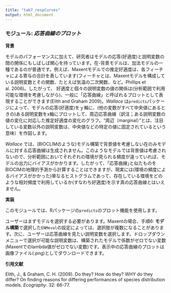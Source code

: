 ---
title: "tab7_respCurves"
output: html_document
---

### **モジュール:** ***応答曲線のプロット*** 
	
**背景**  

モデルのパフォーマンスに加えて、研究者はモデルの応答(好適度)と説明変数の間の関係にもしばしば関心を持っています。在-背景モデルは、加法モデルの一種であるのが普通です。例えば、Maxentモデルでの推定好適度は、各フィーチャによる寄与の合計を表しています(フィーチャとは、Maxentモデルを構成している説明変数とその関数、たとえば気温の二次関数、など。Phillips et al. 2006)。したがって、 好適度と個々の説明変数の値の関係は(分析範囲で利用可能な環境を考慮しながら)、一般に「応答曲線」と呼ばれるプロットとして表現することができます(Elith and Graham 2009)。*Wallace* は`predicts`パッケージによって、モデルの応答(好適度)をｙ軸に、(他の変数がすべて中央値にあるときの)ある説明変数をx軸にプロットして、周辺応答曲線（訳注；ある説明変数の値の変化に対応した推定好適度の変化のグラフ。“周辺（marginal）”とは、注目している変数以外の説明変数は、中央値などの特定の値に固定されているという意味）を作図します。

*Wallace* では、(BIOCLIMのような)モデル構築で背景値を考慮しない在のみモデルに対する応答曲線は生成されません。このようなモデルでは背景値は考慮されないので、分析範囲においてそれぞれの環境が見られる頻度が違っていれば、モデルの出力にバイアスがかかります。したがって、｢応答曲線｣と似たものをBIOCIMの地理的予測から計算することはできますが、現実には(環境の頻度によるバイアスがかかった)単なるヒストグラムであって、存在している環境をどのような相対頻度で利用しているか(すなわち好適度)を示す真の応答曲線とはいえません。

**実装** 

このモジュールでは、Rパッケージの`predicts`のプロット機能を使用します。

ユーザーはまずモデルを選択する必要があります。Maxentの場合、手順6: **モデル構築**で選択した`ENMeval`の設定によっては、選択肢が複数になることがあります。次に、ユーザーは応答曲線を見たい説明変数を選択します。ドロップダウンメニューで選択が可能な説明変数は、構築されたモデルで係数がゼロでない変数(Maxentでのlambda値がゼロでない変数)です。表示中の応答曲線のプロットは画像ファイル(.png)としてダウンロードできます。

**引用文献**

Elith, J., & Graham, C. H. (2009). Do they? How do they? WHY do they differ? On finding reasons for differing performances of species distribution models. *Ecography*. 32: 66-77.
